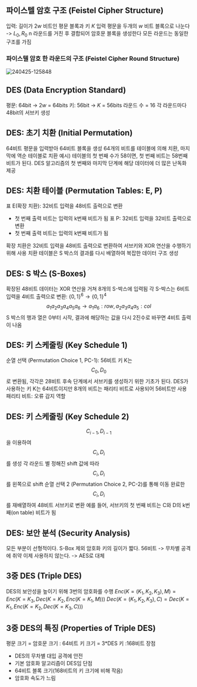 ## 파이스텔 암호 구조 (Feistel Cipher Structure)
입력: 길이가 $2w$ 비트인 평문 블록과 키 $K$
입력 평문을 두개의 $w$ 비트 블록으로 나눈다 -> $L_0, R_0$
n 라운드를 거친 후 결합되어 암호문 블록을 생성한다
모든 라운드는 동일한 구조를 가짐
### 파이스텔 암호 한 라운드의 구조 (Feistel Cipher Round Structure)
![240425-125848](/posts/240425-125848.png)

## DES (Data Encryption Standard)
평문: 64bit -> $2w$ = 64bits
키: 56bit -> $K$ = 56bits
라운드 수 = 16
각 라운드마다 48bit의 서브키 생성

## DES: 초기 치환 (Initial Permutation)
64비트 평문을 입력받아 64비트 블록을 생성
64개의 비트를 테이블에 의해 치환, 마지막에 역순 테이블로 치환
예시) 테이블의 첫 번째 수가 58이면, 첫 번째 비트는 58번째 비트가 된다.
DES 알고리즘의 첫 번째와 마지막 단계에 해당
데이터에 더 많은 난독화 제공

## DES: 치환 테이블 (Permutation Tables: E, P)
표 E(확장 치환): 32비트 입력을 48비트 출력으로 변환
- 첫 번째 출력 비트는 입력의 k번째 비트가 됨
표 P: 32비트 입력을 32비트 출력으로 변환
- 첫 번째 출력 비트는 입력의 k번째 비트가 됨

확장 치환은 32비트 입력을 48비트 출력으로 변환하여 서브키와 XOR 연산을 수행하기 위해 사용
치환 테이블은 S 박스의 결과를 다시 배열하여 복잡한 데이터 구조 생성

## DES: S 박스 (S-Boxes)
확장된 48비트 데이터는 XOR 연산을 거쳐 8개의 S-박스에 입력됨
각 S-박스는 6비트 입력을 4비트 출력으로 변환: ${\{0, 1\}}^6 \rightarrow {\{0, 1\}}^4$
$$a_1a_2a_3a_4a_5a_6 \rightarrow a_1a_6 : row, a_2a_3a_4a_5 : col$$
S 박스의 행과 열은 0부터 시작, 결과에 해당하는 값을 다시 2진수로 바꾸면 4비트 출력이 나옴

## DES: 키 스케줄링 (Key Schedule 1)
순열 선택 (Permutation Choice 1, PC-1): 56비트 키 K는 $$C_0, D_0$$로 변환됨, 각각은 28비트
후속 단계에서 서브키를 생성하기 위한 기초가 된다.
DES가 사용하는 키 K는 64비트이지만 8개의 비트는 패리티 비트로 사용되어 56비트만 사용
패리티 비트: 오류 감지 역할

## DES: 키 스케줄링 (Key Schedule 2)
$$C_{i-1}, D_{i-1}$$을 이용하여 $$C_i, D_i$$를 생성
각 라운드 별 정해진 shift 값에 따라 $$C_i, D_i$$를 왼쪽으로 shift
순열 선택 2 (Permutation Choice 2, PC-2)를 통해 이동 완료한 $$C_i, D_i$$를 재배열하여 48비트 서브키로 변환
예를 들어, 서브키의 첫 번째 비트는 C와 D의 k번째(on table) 비트가 됨

## DES: 보안 분석 (Security Analysis)
모든 부분이 선형적이다. S-Box 제외
암호화 키의 길이가 짧다. 56비트 -> 무차별 공격에 취약
이제 사용하지 않는다. -> AES로 대체

## 3중 DES (Triple DES)
DES의 보안성을 높이기 위해 3번의 암호화를 수행
$Enc(K=(K_1, K_2, K_3), M)=Enc(K = K_3, Dec(K = K_2, Enc(K = K_1, M)))$
$Dec(K=(K_1, K_2, K_3), C)=Dec(K = K_1, Enc(K = K_2, Dec(K = K_3, C)))$

## 3중 DES의 특징 (Properties of Triple DES)
평문 크기 = 암호문 크기 : 64비트
키 크기 = 3*DES 키 :168비트
장점
- DES의 무차별 대입 공격에 안전
- 기본 암호화 알고리즘이 DES임
단점
- 64비트 블록 크기(168비트의 키 크기에 비해 작음)
- 암호화 속도가 느림
